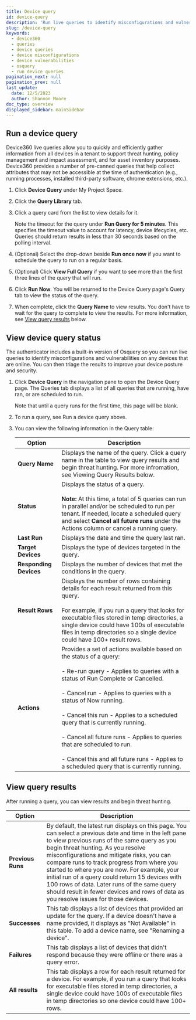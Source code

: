 ```yaml
---
title: Device query
id: device-query
description: 'Run live queries to identify misconfigurations and vulnerabilities on devices.'
slug: /device-query
keywords:
  - device360
  - queries
  - device queries
  - device misconfigurations
  - device vulnerabilities
  - osquery
  - run device queries
pagination_next: null
pagination_prev: null
last_update:
  date: 12/5/2023
  author: Shannon Moore
doc_type: overview
displayed_sidebar: mainSidebar
---
```

## Run a device query

Device360 live queries allow you to quickly and efficiently gather information from all devices in a tenant to support threat hunting, policy management and impact assessment, and for asset inventory purposes. Device360 provides a number of pre-canned queries that help collect attributes that may not be accessible at the time of authentication (e.g., running processes, installed third-party software, chrome extensions, etc.).

1. Click **Device Query** under My Project Space.

2. Click the **Query Library** tab.

3. Click a query card from the list to view details for it.

   Note the timeout for the query under **Run Query for 5 minutes**. This specifies the timeout value to account for latency, device lifecycles, etc. Queries should return results in less than 30 seconds based on the polling interval.

4. (Optional) Select the drop-down beside **Run once now** if you want to schedule the query to run on a regular basis.

5. (Optional) Click **View Full Query** if you want to see more than the first three lines of the query that will run.

6. Click **Run Now**. You will be returned to the Device Query page's Query tab to view the status of the query.

7. When complete, click the **Query Name** to view results. You don't have to wait for the query to complete to view the results. For more information, see <ins>[View query results](#view-query-results)</ins> below.


## View device query status

The authenticator includes a built-in version of Osquery so you can run live queries to identify misconfigurations and vulnerabilities on any devices that are online. You can then triage the results to improve your device posture and security.

1. Click **Device Query** in the navigation pane to open the Device Query page. The Queries tab displays a list of all queries that are running, have ran, or are scheduled to run.

   Note that until a query runs for the first time, this page will be blank.

2. To run a query, see Run a device query above.

3. You can view the following information in the Query table:

   | Option                     | Description |
   | -------------------------- | ----------------------------------------------------------------------------------------------------------------------------------------------------------------------------------------------------------------------------------------------------------------------------------------------------------------------------------------------------------------------------------------------------------------------------------------------------------------------------------------------------------------------------------------------------------------------------------------------------------------------------------------- |
   | **Query Name**             | Displays the name of the query. Click a query name in the table to view query results and begin threat hunting. For more infromation, see Viewing Query Results below. |
   | **Status**                 | Displays the status of a query. <br /><br />**Note:** At this time, a total of 5 queries can run in parallel and/or be scheduled to run per tenant. If needed, locate a scheduled query and select **Cancel all future runs** under the Actions column or cancel a running query. |
   | **Last Run**               | Displays the date and time the query last ran. |
   | **Target Devices**         | Displays the type of devices targeted in the query. |
   | **Responding Devices**     | Displays the number of devices that met the conditions in the query. |
   | **Result Rows**            | Displays the number of rows containing details for each result returned from this query.<br /><br />For example, if you run a query that looks for executable files stored in temp directories, a single device could have 100s of executable files in temp directories so a single device could have 100+ result rows. |
   | **Actions**                | Provides a set of actions available based on the status of a query: <br /><br />- Re-run query - Applies to queries with a status of Run Complete or Cancelled.<br /><br />- Cancel run - Applies to queries with a status of Now running.<br /><br />- Cancel this run - Applies to a scheduled query that is currently running.<br /><br />- Cancel all future runs - Applies to queries that are scheduled to run.<br /><br />- Cancel this and all future runs - Applies to a scheduled query that is currently running.  |


  
## View query results
After running a query, you can view results and begin threat hunting.

  | Option                     | Description |
  | -------------------------- | ----------------------------------------------------------------------------------------------------------------------------------------------------------------------------------------------------------------------------------------------------------------------------------------------------------------------------------------------------------------------------------------------------------------------------------------------------------------------------------------------------------------------------------------------------------------------------------------------------------------------------------------- |
  | **Previous Runs**          | By default, the latest run displays on this page. You can select a previous date and time in the left pane to view previous runs of the same query as you begin threat hunting. As you resolve misconfigurations and mitigate risks, you can compare runs to track progress from where you started to where you are now. For example, your initial run of a query could return 15 devices with 100 rows of data. Later runs of the same query should result in fewer devices and rows of data as you resolve issues for those devices.                      |
  | **Successes**              | This tab displays a list of devices that provided an update for the query. If a device doesn't have a name provided, it displays as "Not Available" in this table. To add a device name, see "Renaming a device".              |
  | **Failures**               | This tab displays a list of devices that didn't respond because they were offline or there was a query error. |
  | **All results**            | This tab displays a row for each result returned for a device. For example, if you run a query that looks for executable files stored in temp directories, a single device could have 100s of executable files in temp directories so one device could have 100+ rows.      |

